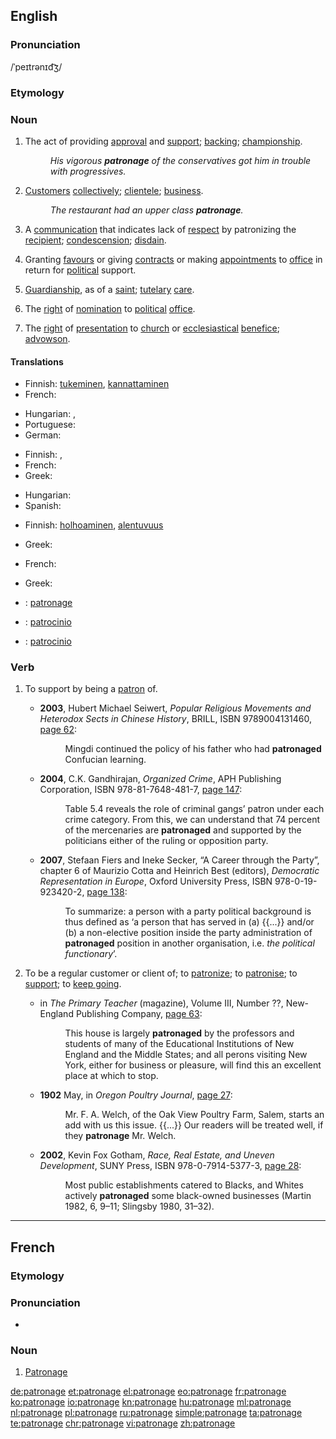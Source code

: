 {{also|Patronage}}
==English==
{{wikipedia}}

===Pronunciation===
/ˈpeɪtrənɪd͡ʒ/<!--what is this?-->

===Etymology===
{{etyl|fr|en}} {{term|patronage|lang=fr}}

===Noun===
{{en-noun|~}}

# The act of providing [[approval]] and [[support]]; [[backing]]; [[championship]].
#: ''His vigorous '''patronage''' of the conservatives got him in trouble with progressives.''
# [[customer|Customer]]s [[collectively]]; [[clientele]]; [[business]].
#: ''The restaurant had an upper class '''patronage'''.''
# A [[communication]] that indicates lack of [[respect]] by patronizing the [[recipient]]; [[condescension]]; [[disdain]].
# {{context|politics|lang=en}} Granting [[favour]]s or giving [[contract]]s or making [[appointment]]s to [[office]] in return for [[political]] support.
# [[guardianship|Guardianship]], as of a [[saint]]; [[tutelary]] [[care]].
#: {{rfquotek|Addison}}
# The [[right]] of [[nomination]] to [[political]] [[office]].
# {{context|UK|legal|lang=en}} The [[right]] of [[presentation]] to [[church]] or [[ecclesiastical]] [[benefice]]; [[advowson]].
#: {{rfquotek|Blackstone}}

====Translations====
{{trans-top|the act of providing approval and support}}
* Finnish: [[tukeminen]], [[kannattaminen]]
* French: {{t+|fr|soutien|m}}
{{trans-mid}}
* Hungarian: {{t+|hu|pártfogás}}, {{t|hu|patronázs}}
* Portuguese: {{t|pt|mecenato|m}}
* German: {{t|de|schirmherrschaft|f}}
{{trans-bottom}}

{{trans-top|customers collectively; clientele; business}}
* Finnish: {{t|fi|asiakaskunta}}, {{t|fi|asiakkaat|p}}
* French: {{t+|fr|clientèle|f}}
* Greek: {{t+|el|πελατεία|f|tr=palateía}}
{{trans-mid}}
* Hungarian: {{t+|hu|vevőkör}}
* Spanish: {{t+|es|clientela|f}}
{{trans-bottom}}

{{trans-top|a communication that indicates lack of respect by patronizing the recipient}}
* Finnish: [[holhoaminen]], [[alentuvuus]]
{{trans-mid}}
* Greek: {{t+|el|πατρονάρισμα|n}}
{{trans-bottom}}

{{trans-top|granting favours or giving contracts or making appointments to office in return for political support}}
* French: {{t+|fr|clientélisme|m}}
{{trans-mid}}
{{trans-bottom}}

{{trans-top|the business given to a commercial establishment by its customers; trade}}
* Greek: {{t+|el|πελατεία|f|tr=palateía}}
{{trans-mid}}
{{trans-bottom}}

{{checktrans-top}}
* {{ttbc|fr}}: [[patronage]] {{g|m}}
{{trans-mid}}
* {{ttbc|it}}: [[patrocinio]] {{g|m}}
* {{ttbc|es}}: [[patrocinio]] {{g|m}}
{{trans-bottom}}

===Verb===
{{en-verb|patronag|es}}

# {{context|transitive|lang=en}} To support by being a [[patron]] of.
#* '''2003''', Hubert Michael Seiwert, ''Popular Religious Movements and Heterodox Sects in Chinese History'', BRILL, ISBN 9789004131460, [http://books.google.com/books?id=Xg-gcQq1TGQC&pg=PA62&dq=patronaged page 62]:
#*: Mingdi continued the policy of his father who had '''patronaged''' Confucian learning.
#* '''2004''', C.K. Gandhirajan, ''Organized Crime'', APH Publishing Corporation, ISBN 978-81-7648-481-7, [http://books.google.com/books?id=ohyhsmWmelAC&pg=PA147&dq=patronaged page 147]:
#*: Table 5.4 reveals the role of criminal gangs’ patron under each crime category. From this, we can understand that 74 percent of the mercenaries are '''patronaged''' and supported by the politicians either of the ruling or opposition party.
#* '''2007''', Stefaan Fiers and Ineke Secker, “A Career through the Party”, chapter 6 of Maurizio Cotta and Heinrich Best (editors), ''Democratic Representation in Europe'', Oxford University Press, ISBN 978-0-19-923420-2, [http://books.google.com/books?id=EtetpwF-xHMC&pg=PA138&dq=patronaged page 138]:
#*: To summarize: a person with a party political background is thus defined as ‘a person that has served in (a) {{...}} and/or (b) a non-elective position inside the party administration of '''patronaged''' position in another organisation, i.e. ''the political functionary''’.
# {{context|transitive|lang=en}} To be a regular customer or client of; to [[patronize]]; to [[patronise]]; to [[support]]; to [[keep going]].
#* {{circa|1880}} in ''The Primary Teacher'' (magazine), Volume III, Number ??, New-England Publishing Company, [http://books.google.com/books?id=sxgVAAAAIAAJ&pg=PA33&dq=patronaged page 63]:
#*: This house is largely '''patronaged''' by the professors and students of many of the Educational Institutions of New England and the Middle States; and all perons visiting New York, either for business or pleasure, will find this an excellent place at which to stop.
#* '''1902''' May, in ''Oregon Poultry Journal'', [http://books.google.com/books?id=flRMAAAAYAAJ&pg=PA27&dq=patronage page 27]:
#*: Mr. F. A. Welch, of the Oak View Poultry Farm, Salem, starts an add with us this issue. {{...}} Our readers will be treated well, if they '''patronage''' Mr. Welch.
#* '''2002''', Kevin Fox Gotham, ''Race, Real Estate, and Uneven Development'', SUNY Press, ISBN 978-0-7914-5377-3, [http://books.google.com/books?id=CRG0QOEw9wAC&pg=PA28&dq=patronaged page 28]:
#*: Most public establishments catered to Blacks, and Whites actively '''patronaged''' some black-owned businesses (Martin 1982, 6, 9–11; Slingsby 1980, 31–32).

----

==French==

===Etymology===
{{suffix|patron|age|lang=fr}}

===Pronunciation===
* {{audio|Fr-patronage.ogg|audio}}

===Noun===
{{fr-noun|m}}

# [[#English|Patronage]]

[[de:patronage]]
[[et:patronage]]
[[el:patronage]]
[[eo:patronage]]
[[fr:patronage]]
[[ko:patronage]]
[[io:patronage]]
[[kn:patronage]]
[[hu:patronage]]
[[ml:patronage]]
[[nl:patronage]]
[[pl:patronage]]
[[ru:patronage]]
[[simple:patronage]]
[[ta:patronage]]
[[te:patronage]]
[[chr:patronage]]
[[vi:patronage]]
[[zh:patronage]]
